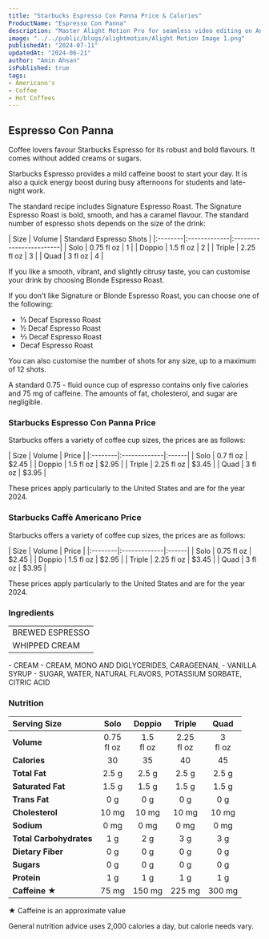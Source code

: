 ```yaml
---
title: "Starbucks Espresso Con Panna Price & Calories"
ProductName: "Espresso Con Panna" 
description: "Master Alight Motion Pro for seamless video editing on Android, iOS, and Tablets with our ultimate guide, unlocking advanced features and elevating your skills in 2024!"
image: "../../public/blogs/alightmotion/Alight Motion Image 1.png"
publishedAt: "2024-07-11"
updatedAt: "2024-06-21"
author: "Amin Ahsan"
isPublished: true
tags:
- Americano's
- Coffee
- Hot Coffees   
---
```


 
## Espresso Con Panna
  
Coffee lovers favour Starbucks Espresso for its robust and bold flavours. It comes without added creams or sugars. 

Starbucks Espresso provides a mild caffeine boost to start your day. It is also a quick energy boost during busy afternoons for students and late-night work.

The standard recipe includes Signature Espresso Roast. The Signature Espresso Roast is bold, smooth, and has a caramel flavour. The standard number of espresso shots depends on the size of the drink:

<div style={{width:"350px"}}>
| Size    |  Volume      | Standard Espresso Shots |
|:--------|:-------------|:------------------------|
| Solo    | 0.75 fl oz   | 1                       |
| Doppio  | 1.5 fl oz    | 2                       |
| Triple  | 2.25 fl oz   | 3                       |
| Quad    | 3 fl oz      | 4                       |
</div>

If you like a smooth, vibrant, and slightly citrusy taste, you can customise your drink by choosing Blonde Espresso Roast.

If you don't like Signature or Blonde Espresso Roast, you can choose one of the following:

- ⅓ Decaf Espresso Roast
- ½ Decaf Espresso Roast
- ⅔ Decaf Espresso Roast
- Decaf Espresso Roast

You can also customise the number of shots for any size, up to a maximum of 12 shots.

A standard 0.75 - fluid ounce cup of espresso contains only five calories and 75 mg of caffeine. The amounts of fat, cholesterol, and sugar are negligible.

### Starbucks Espresso Con Panna Price

Starbucks offers a variety of coffee cup sizes, the prices are as follows:

<div style={{width:"300px"}}>
| Size    | Volume       | Price |
|:--------|:-------------|:------|
| Solo    | 0.7 fl oz    | $2.45 |
| Doppio  | 1.5 fl oz    | $2.95 |
| Triple  | 2.25 fl oz   | $3.45 |
| Quad    | 3 fl oz      | $3.95 |
</div>

These prices apply particularly to the United States and are for the year 2024.
 
### Starbucks Caffè Americano Price

Starbucks offers a variety of coffee cup sizes, the prices are as follows:

<div style={{width:"300px"}}>
| Size    | Volume       | Price |
|:--------|:-------------|:------|
| Solo    | 0.75 fl oz   | $2.45 |
| Doppio  | 1.5 fl oz    | $2.95 |
| Triple  | 2.25 fl oz   | $3.45 |
| Quad    | 3 fl oz      | $3.95 |
</div>

These prices apply particularly to the United States and are for the year 2024.

### Ingredients
|                   |
|:------------------|
| BREWED ESPRESSO   |
| WHIPPED CREAM 
<div style={{fontSize:"13px"}}>
 - CREAM
    - CREAM, MONO AND DIGLYCERIDES, CARAGEENAN, 
 - VANILLA SYRUP
    - SUGAR, WATER, NATURAL FLAVORS, POTASSIUM SORBATE, CITRIC ACID
</div>
    

### Nutrition
| **Serving Size**    | **Solo**       | **Doppio**   | **Triple** | **Quad**   |
|:--------------------|:--------------:|:-----------:|:----------:|:----------:|
| **Volume**          | 0.75 <br /> fl oz | 1.5 <br /> fl oz | 2.25 <br /> fl oz | 3 <br /> fl oz |
| **Calories**        | 30             | 35          | 40         | 45         |
| **Total Fat**       | 2.5 g          | 2.5 g       | 2.5 g      | 2.5 g      |
| **Saturated Fat**   | 1.5 g          | 1.5 g       | 1.5 g      | 1.5 g      |
| **Trans Fat**       | 0 g            | 0 g         | 0 g        | 0 g        |
| **Cholesterol**     | 10 mg          | 10 mg       | 10 mg      | 10 mg      |
| **Sodium**          | 0 mg           | 0 mg        | 0 mg       | 0 mg       |
| **Total Carbohydrates** | 1 g        | 2 g         | 3 g        | 3 g        |
| **Dietary Fiber**   | 0 g            | 0 g         | 0 g        | 0 g        |
| **Sugars**          | 0 g            | 0 g         | 0 g        | 0 g        |
| **Protein**         | 1 g            | 1 g         | 1 g        | 1 g        |
| **Caffeine ★**     | 75 mg          | 150 mg      | 225 mg     | 300 mg     |


★ Caffeine is an approximate value
  
General nutrition advice uses 2,000 calories a day, but calorie needs vary.
